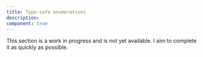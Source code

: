 ```yaml
---
title: Type-safe enumerations
description:
component: true
---
```


This section is a work in progress and is not yet available. I aim to complete it as quickly as possible.
